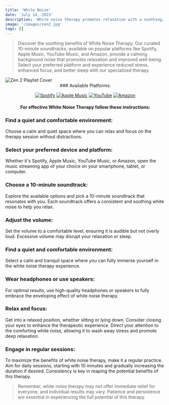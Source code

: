 ```yaml
---
title: 'White Noise'
date: 'July 14, 2023'
description: 'White noise therapy promotes relaxation with a soothing, consistent sound.'
image: '/images/zen2.jpg'
tags: []
---
```




<Blockquote>
Discover the soothing benefits of White Noise Therapy. Our curated 10-minute soundtracks, available on popular platforms like Spotify, Apple Music, YouTube Music, and Amazon, provide a calming background noise that promotes relaxation and improved well-being. Select your preferred platform and experience reduced stress, enhanced focus, and better sleep with our specialized therapy.
</Blockquote>

<Image src="/images/zen2.jpg" alt="Zen 2 Playlist Cover" />

<div align="center">
### Available Platforms:

[![Spotify](/images/streaming-icons/spotify.png)](https://www.spotify.com/)
[![Apple Music](/images/streaming-icons/apple-music.png)](https://www.apple.com/apple-music/)
[![YouTube](/images/streaming-icons/youtube.png)](https://www.youtube.com/)
[![Amazon](/images/streaming-icons/amazon.png)](https://www.amazon.com/)

#### For effective White Noise Therapy follow these instructions:
</div>

### <Highlighter>Find a quiet and comfortable environment:</Highlighter>
Choose a calm and quiet space where you can relax and focus on the therapy session without distractions.

### <Highlighter>Select your preferred device and platform:</Highlighter>
Whether it's Spotify, Apple Music, YouTube Music, or Amazon, open the music streaming app of your choice on your smartphone, tablet, or computer.

### <Highlighter>Choose a 10-minute soundtrack:</Highlighter>
Explore the available options and pick a 10-minute soundtrack that resonates with you. Each soundtrack offers a consistent and soothing white noise to help you relax.

### <Highlighter>Adjust the volume: </Highlighter>
Set the volume to a comfortable level, ensuring it is audible but not overly loud. Excessive volume may disrupt your relaxation or sleep.

### <Highlighter>Find a quiet and comfortable environment:</Highlighter>
Select a calm and tranquil space where you can fully immerse yourself in the white noise therapy experience.

### <Highlighter>Wear headphones or use speakers:</Highlighter>
For optimal results, use high-quality headphones or speakers to fully embrace the enveloping effect of white noise therapy.

### <Highlighter>Relax and focus:</Highlighter>
Get into a relaxed position, whether sitting or lying down. Consider closing your eyes to enhance the therapeutic experience. Direct your attention to the comforting white noise, allowing it to wash away stress and promote deep relaxation.

### <Highlighter>Engage in regular sessions:</Highlighter>
To maximize the benefits of white noise therapy, make it a regular practice. Aim for daily sessions, starting with 10 minutes and gradually increasing the duration if desired. Consistency is key in reaping the potential benefits of this therapy.

<Blockquote>
Remember, white noise therapy may not offer immediate relief for everyone, and individual results may vary. Patience and persistence are essential in experiencing the full potential of this therapy.
</Blockquote>
